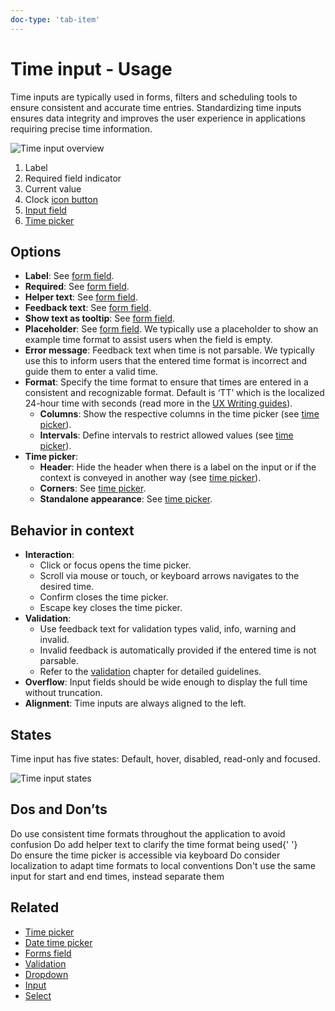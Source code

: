 ```yaml
---
doc-type: 'tab-item'
---
```



# Time input - Usage

Time inputs are typically used in forms, filters and scheduling tools to ensure consistent and accurate time entries. Standardizing time inputs ensures data integrity and improves the user experience in applications requiring precise time information.

![Time input overview](https://www.figma.com/design/wEptRgAezDU1z80Cn3eZ0o/iX-Documentation-illustrations?node-id=5647-1381&t=X5f645XuQl3ZV8XD-4)

1. Label
2. Required field indicator
3. Current value
4. Clock [icon button](../icon-button)
5. [Input field](../input)
6. [Time picker](../time-picker)

## Options

- **Label**: See [form field](../forms-field).
- **Required**: See [form field](../forms-field).
- **Helper text**: See [form field](../forms-field).
- **Feedback text**: See [form field](../forms-field).
- **Show text as tooltip**: See [form field](../forms-field).
- **Placeholder**: See [form field](../forms-field). We typically use a placeholder to show an example time format to assist users when the field is empty.
- **Error message**: Feedback text when time is not parsable. We typically use this to inform users that the entered time format is incorrect and guide them to enter a valid time.
- **Format**: Specify the time format to ensure that times are entered in a consistent and recognizable format. Default is ‘TT’ which is the localized 24-hour time with seconds (read more in the [UX Writing guides](./../../guidelines/language/writing-style-guide-getting-started)).
  - **Columns**: Show the respective columns in the time picker (see [time picker](../time-picker)).
  - **Intervals**: Define intervals to restrict allowed values (see [time picker](../time-picker)).
- **Time picker**:
  - **Header**: Hide the header when there is a label on the input or if the context is conveyed in another way (see [time picker](../time-picker)).
  - **Corners**: See [time picker](../time-picker).
  - **Standalone appearance**: See [time picker](../time-picker).

## Behavior in context

- **Interaction**:
  - Click or focus opens the time picker.
  - Scroll via mouse or touch, or keyboard arrows navigates to the desired time.
  - Confirm closes the time picker.
  - Escape key closes the time picker.
- **Validation**:
  - Use feedback text for validation types valid, info, warning and invalid.
  - Invalid feedback is automatically provided if the entered time is not parsable.
  - Refer to the [validation](../forms-validation) chapter for detailed guidelines.
- **Overflow**: Input fields should be wide enough to display the full time without truncation.
- **Alignment**: Time inputs are always aligned to the left.

## States

Time input has five states: Default, hover, disabled, read-only and focused.

![Time input states](https://www.figma.com/design/wEptRgAezDU1z80Cn3eZ0o/iX-Pattern-Illustrations?node-id=3989-2545&t=ADQCetGKOEH1WG2r-4)

## Dos and Don’ts

<DoAndDont>
  <DoAndDont.Do>
    <DoAndDont.Item>
      Do use consistent time formats throughout the application to avoid
      confusion
    </DoAndDont.Item>
    <DoAndDont.Item>
      Do add helper text to clarify the time format being used{' '}
    </DoAndDont.Item>
    <DoAndDont.Item>
      Do ensure the time picker is accessible via keyboard
    </DoAndDont.Item>
    <DoAndDont.Item>
      Do consider localization to adapt time formats to local conventions
    </DoAndDont.Item>
  </DoAndDont.Do>
  <DoAndDont.Dont>
    <DoAndDont.Item>
      Don't use the same input for start and end times, instead separate them
    </DoAndDont.Item>
  </DoAndDont.Dont>
</DoAndDont>

## Related

- [Time picker](../time-picker)
- [Date time picker](../date-time-picker)
- [Forms field](../forms-field)
- [Validation](../forms-validation)
- [Dropdown](../dropdown)
- [Input](../input)
- [Select](../select)
